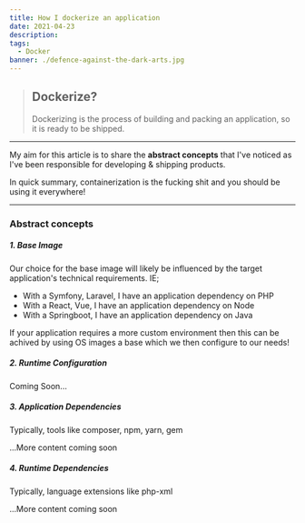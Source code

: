 ```yaml
---
title: How I dockerize an application
date: 2021-04-23
description:
tags:
  - Docker
banner: ./defence-against-the-dark-arts.jpg
---
```

> ## Dockerize?
> Dockerizing is the process of building and packing an application, so it is ready to be shipped.

___

My aim for this article is to share the **abstract concepts** that I've noticed as I've been responsible
for developing & shipping products.

In quick summary, containerization is the fucking shit and you should be using it everywhere!
____
### Abstract concepts
##### 1. Base Image
Our choice for the base image will likely be influenced by the target application's technical requirements.
IE;
- With a Symfony, Laravel, I have an application dependency on PHP
- With a React, Vue, I have an application dependency on Node
- With a Springboot, I have an application dependency on Java

If your application requires a more custom environment then this can be achived by using OS images a base which we then configure to our needs!  



##### 2. Runtime Configuration
Coming Soon...


##### 3. Application Dependencies
Typically, tools like composer, npm, yarn, gem

...More content coming soon

##### 4. Runtime Dependencies
Typically, language extensions like php-xml

...More content coming soon
